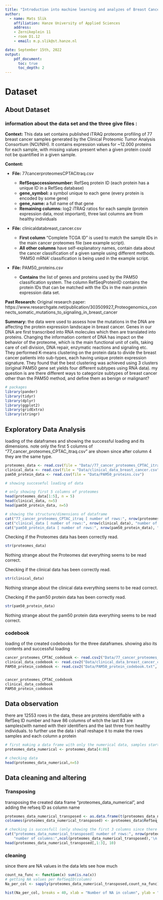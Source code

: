 ```yaml
---
title: "Introduction into machine learning and analyzes of Breast Cancer Proteomes"
author:
  - name: Mats Slik
    affiliation: Hanze University of Applied Sciences
    address:
    - Zernikeplein 11
    - room D1.12
    - email: m.p.slik@st.hanze.nl

date: September 15th, 2022
output:
    pdf_document:
      toc: true
      toc_depth: 2
---
```



# Dataset



## About Dataset

### information about the data set and the three give files :
**Context:**
This data set contains published iTRAQ proteome profiling of 77 breast cancer samples generated by the Clinical Proteomic Tumor Analysis Consortium (NCI/NIH). It contains expression values for ~12.000 proteins for each sample, with missing values present when a given protein could not be quantified in a given sample.

**Content:**

* **File:** 77cancerproteomesCPTACitraq.csv

  + **RefSeqaccessionnumber:** RefSeq protein ID (each protein has a unique
  ID in a RefSeq database)
  + **gene_symbol:** a symbol unique to each gene (every protein is encoded
  by some gene)
  + **gene_name:** a full name of that gene
  + **Remaining columns:** log2 iTRAQ ratios for each sample (protein
  expression data, most important), three last columns are from healthy
  individuals
* **File:** clinicaldatabreast_cancer.csv

  + **First column** "Complete TCGA ID" is used to match the sample IDs in the main cancer proteomes file (see example script).
  + **All other columns** have self-explanatory names, contain data about the cancer classification of a given sample using different methods. 'PAM50 mRNA' classification is being used in the example script.

* **File:** PAM50_proteins.csv

    * **Contains**  the list of genes and proteins used by the PAM50 classification system. The column RefSeqProteinID contains the protein IDs that can be matched with the IDs in the main protein expression data set.

**Past Research:**
Original research paper: https://www.researchgate.net/publication/303509927_Proteogenomics_connects_somatic_mutations_to_signaling_in_breast_cancer

**Summary:** the data were used to assess how the mutations in the DNA are affecting the protein expression landscape in breast cancer. Genes in our DNA are first transcribed into RNA molecules which then are translated into proteins. Changing the information content of DNA has impact on the behavior of the proteome, which is the main functional unit of cells, taking care of cell division, DNA repair, enzymatic reactions and signaling etc. They performed K-means clustering on the protein data to divide the breast cancer patients into sub-types, each having unique protein expression signature. They found that the best clustering was achieved using 3 clusters (original PAM50 gene set yields four different subtypes using RNA data).
my question is are there different ways to categorize subtypes of breast cancer other than the PAM50 method, and define them as benign or malignant?
```r
# packages
library(pander)
library(tidyr)
library(dplyr)
library(ggplot2)
library(gridExtra)
library(stringr)

```
## Exploratory Data Analysis

loading of the dataframes and showing the successful loading and its dimensions.
note only the first 5 columns of "77_cancer_proteomes_CPTAC_itraq.csv" are shown since after column 4 they are the same type.
```r
proteomes_data <- read.csv(file = "Data//77_cancer_proteomes_CPTAC_itraq.csv")
clinical_data <- read.csv(file = "Data/clinical_data_breast_cancer.csv")
pam50_protein_data <- read.csv(file = "Data/PAM50_proteins.csv")

# showing succeseful loading of data

# only showing first 5 columns of proteomes
head(proteomes_data[1:5], n = 5)
head(clinical_data, n=5)
head(pam50_protein_data, n=5)

# showing the structure/dimensions of dataframe
cat("77_cancer_proteomes_CPTAC_itraq [ number of rows:", nrow(proteomes_data), "number of columns:",ncol(proteomes_data),'\n')
cat("clinical_data [ number of rows:", nrow(clinical_data), "number of columns:",ncol(clinical_data),'\n')
cat("pam50_protein_data [ number of rows:", nrow(pam50_protein_data), "number of columns:",ncol(pam50_protein_data),'\n')

```
Checking if the Proteomes data has been correctly read.
```r
str(proteomes_data)
```
Nothing strange about the Proteomes dat everything seems to be read correct.

Checking if the clinical data  has been correctly read.
```r
str(clinical_data)
```
Nothing strange about the clinical data everything seems to be read correct.

Checking if the pam50 protein data  has been correctly read.
```r
str(pam50_protein_data)
```
Nothing strange about the pam50 protein data everything seems to be read correct.


### codebook

loading of the created codebooks for the three dataframes.
showing also its contents and successful loading
```r

cancer_proteomes_CPTAC_codebook <- read.csv2("Data/77_cancer_proteomes_CPTAC_codebook.txt")
clinical_data_codebook <- read.csv2("Data/clinical_data_breast_cancer_codebook.txt")
PAM50_protein_codebook <- read.csv2("Data/PAM50_protein_codebook.txt", sep = ";")


cancer_proteomes_CPTAC_codebook
clinical_data_codebook
PAM50_protein_codebook
```

## Data observation

there are 12553 rows in the data, these are proteins identifiable with a RefSeq ID number and have 86 columns of witch the last 83 are samples(with named with their identifiers and the last three from healthy individuals.
to further use the data i shall reshape it to make the rows samples and each column a protein
```r
# first making a data frame with only the numerical data, samples start at column number 4 til the end column number 86
proteomes_data_numerical <- proteomes_data[4:86]

# checking data
head(proteomes_data_numerical,n=5)

```
## Data cleaning and altering

### Transposing
transposing the created data frame "proteomes_data_numerical", and adding the refseq ID as column name
```r
proteomes_data_numerical_transposed <- as.data.frame(t(proteomes_data_numerical))
colnames(proteomes_data_numerical_transposed) <- proteomes_data$RefSeq_accession_number

# checking is succesfull (only showing the first 3 columns since there are 12553 columns
cat("proteomes_data_numerical_transposed[ number of rows:", nrow(proteomes_data_numerical_transposed),
    "number of columns:",ncol(proteomes_data_numerical_transposed),'\n')
head(proteomes_data_numerical_transposed[,1:3], 10)
```
### cleaning

since there are NA values in the data lets see how much
```r
count_na_func <- function(x) sum(is.na(x))
# getting NA values per RefSeqID(column)
Na_per_col <- sapply(proteomes_data_numerical_transposed,count_na_func)

hist(Na_per_col, breaks = 40, xlab = "Number of NA in column", ylab = "Frequency", main = "Frequency of number of NA values per RefSeqID", col = "green")
```
